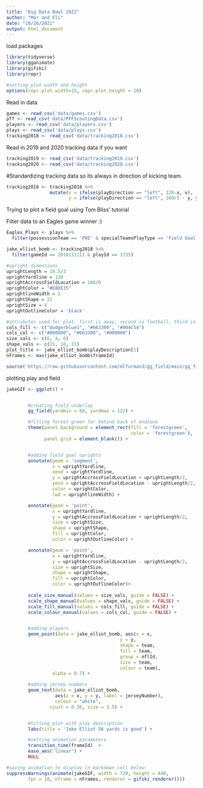 ```yaml
---
title: "Big Data Bowl 2022"
author: "Mar and Eli"
date: "10/26/2021"
output: html_document
---
```

load packages
```r
library(tidyverse)
library(gganimate)
library(gifski)
library(repr)
```

```r

#setting plot width and height
options(repr.plot.width=15, repr.plot.height = 10)


```
Read in data
```r
games <- read_csv('data/games.csv')
pff <- read_csv('data/PFFScoutingData.csv')
players <- read_csv('data/players.csv')
plays <- read_csv('data/plays.csv')
tracking2018 <- read_csv('data/tracking2018.csv')
```

Read in 2019 and 2020 tracking data if you want
```r
tracking2019 <- read_csv('data/tracking2019.csv')
tracking2020 <- read_csv('data/tracking2020.csv')
```

#Standardizing tracking data so its always in direction of kicking team.
```r
tracking2018 <- tracking2018 %>%
                mutate(x = ifelse(playDirection == "left", 120-x, x),
                       y = ifelse(playDirection == "left", 160/3 - y, y))
```

Trying to plot a field goal using Tom Bliss' tutorial

Filter data to an Eagles game winner :)
```r
Eagles_Plays <- plays %>% 
  filter(possessionTeam == 'PHI' & specialTeamsPlayType == 'Field Goal')

jake_elliot_bomb <- tracking2018 %>% 
  filter(gameId == 2018111111 & playId == 1735)
```

```r
#upright dimensions
uprightLength = 18.5/3
uprightYardline = 120
uprightAccrossFieldLocation = 160/6
uprightColor = "#E8DE35"
uprightlineWidth = 2
uprightShape = 21
uprightSize = 4
uprightOutlineColor = 'black'

#attributes used for plot. first is away, second is football, third is home.
cols_fill <- c("dodgerblue1", "#663300", "#004C54")
cols_col <- c("#000000", "#663300", "#000000")
size_vals <- c(6, 4, 6)
shape_vals <- c(21, 16, 21)
plot_title <- jake_elliot_bomb$playDescription[1]
nFrames <- max(jake_elliot_bomb$frameId)
```

```r
source('https://raw.githubusercontent.com/mlfurman3/gg_field/main/gg_field.R')
```
plotting play and field
```r
jakeGIF <- ggplot() +


        #creating field underlay
        gg_field(yardmin = 60, yardmax = 122) +

        #filling forest green for behind back of endzone
        theme(panel.background = element_rect(fill = 'forestgreen',
                                              color = 'forestgreen'),
              panel.grid = element_blank()) +


        #adding field goal uprights
        annotate(geom = 'segment',
                 x = uprightYardline,
                 xend = uprightYardline,
                 y = uprightAccrossFieldLocation + uprightLength/2,
                 yend = uprightAccrossFieldLocation - uprightLength/2,
                 color = uprightColor,
                 lwd = uprightlineWidth) +

        annotate(geom = 'point',
                 x = uprightYardline,
                 y = uprightAccrossFieldLocation + uprightLength/2,
                 size = uprightSize,
                 shape = uprightShape,
                 fill = uprightColor,
                 color = uprightOutlineColor) +

        annotate(geom = 'point',
                 x = uprightYardline,
                 y = uprightAccrossFieldLocation - uprightLength/2,
                 size = uprightSize,
                 shape = uprightShape,
                 fill = uprightColor,
                 color = uprightOutlineColor)+
  
        scale_size_manual(values = size_vals, guide = FALSE) + 
        scale_shape_manual(values = shape_vals, guide = FALSE) +
        scale_fill_manual(values = cols_fill, guide = FALSE) + 
        scale_colour_manual(values = cols_col, guide = FALSE) +


        #adding players
        geom_point(data = jake_elliot_bomb, aes(x = x,
                                          y = y, 
                                          shape = team,
                                          fill = team,
                                          group = nflId,
                                          size = team,
                                          colour = team), 
                 alpha = 0.7) +  

        #adding jersey numbers
        geom_text(data = jake_elliot_bomb,
                  aes(x = x, y = y, label = jerseyNumber),
                  colour = "white", 
                vjust = 0.36, size = 3.5) + 


        #titling plot with play description
        labs(title = 'Jake Elliot 56 yards is good') +

        #setting animation parameters
        transition_time(frameId)  +
        ease_aes('linear') + 
        NULL 

```

```r
#saving animation to display in markdown cell below:
suppressWarnings(animate(jakeGIF, width = 720, height = 440,
        fps = 10, nframe = nFrames, renderer = gifski_renderer()))
```


